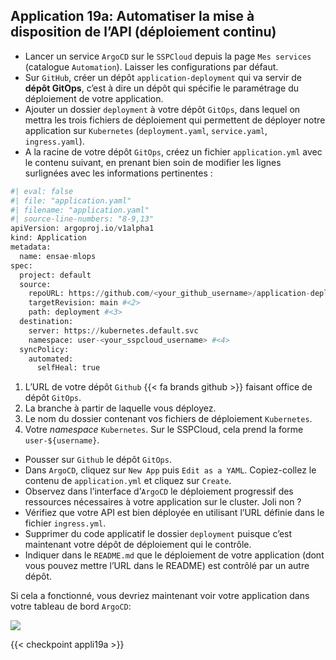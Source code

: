 ::: {.application}
## Application 19a: Automatiser la mise à disposition de l'API (déploiement continu)

- Lancer un service `ArgoCD` sur le `SSPCloud` depuis la page `Mes services` (catalogue `Automation`). Laisser
les configurations par défaut.
- Sur `GitHub`, créer un dépôt `application-deployment` qui va servir de **dépôt GitOps**, c'est à dire un dépôt qui spécifie le paramétrage du déploiement de votre application.
- Ajouter un dossier `deployment` à votre dépôt `GitOps`, dans lequel on mettra les trois fichiers de déploiement qui permettent de déployer notre application sur `Kubernetes` (`deployment.yaml`, `service.yaml`, `ingress.yaml`).
- A la racine de votre dépôt `GitOps`, créez un fichier `application.yml` avec le contenu suivant, en prenant bien soin de modifier les lignes surlignées avec les informations pertinentes :

```python
#| eval: false
#| file: "application.yaml"
#| filename: "application.yaml"
#| source-line-numbers: "8-9,13"
apiVersion: argoproj.io/v1alpha1
kind: Application
metadata:
  name: ensae-mlops
spec:
  project: default
  source:
    repoURL: https://github.com/<your_github_username>/application-deployment.git #<1>
    targetRevision: main #<2>
    path: deployment #<3>
  destination:
    server: https://kubernetes.default.svc
    namespace: user-<your_sspcloud_username> #<4>
  syncPolicy:
    automated:
      selfHeal: true
```
1. L'URL de votre dépôt `Github` {{< fa brands github >}} faisant office de dépôt `GitOps`.
2. La branche à partir de laquelle vous déployez.
3. Le nom du dossier contenant vos fichiers de déploiement `Kubernetes`.
4. Votre _namespace_ `Kubernetes`. Sur le SSPCloud, cela prend la forme `user-${username}`.

- Pousser sur `Github` le dépôt `GitOps`.
- Dans `ArgoCD`, cliquez sur `New App` puis `Edit as a YAML`. Copiez-collez le contenu de `application.yml` et cliquez sur `Create`.
- Observez dans l'interface d'`ArgoCD` le déploiement progressif des ressources nécessaires à votre application sur le cluster. Joli non ?
- Vérifiez que votre API est bien déployée en utilisant l’URL définie dans le fichier `ingress.yml`.
- Supprimer du code applicatif le dossier `deployment` puisque c'est maintenant votre dépôt de déploiement qui le contrôle.
- Indiquer dans le `README.md` que le déploiement de votre application (dont vous pouvez mettre l'URL dans le README) est contrôlé par un autre dépôt.

:::

Si cela a fonctionné, vous devriez maintenant voir votre application dans votre tableau de bord `ArgoCD`:

![](/chapters/applications/figures/argo_appli19a.png)


{{< checkpoint appli19a >}}

